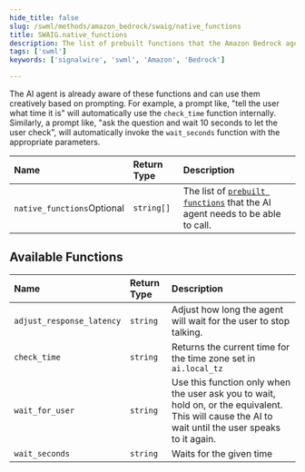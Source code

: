 ```yaml
---
hide_title: false
slug: /swml/methods/amazon_bedrock/swaig/native_functions
title: SWAIG.native_functions
description: The list of prebuilt functions that the Amazon Bedrock agent is able to call.
tags: ['swml']
keywords: ['signalwire', 'swml', 'Amazon', 'Bedrock']

---
```



The AI agent is already aware of these functions and can use them creatively based on prompting.
For example, a prompt like, "tell the user what time it is" will automatically use the `check_time`
function internally. Similarly, a prompt like, "ask the question and wait 10 seconds to let the user check",
will automatically invoke the `wait_seconds` function with the appropriate parameters.




| Name                                                             | Return Type | Description                                                                                          |
|:-----------------------------------------------------------------|:------------|:-----------------------------------------------------------------------------------------------------|
| `native_functions`<span className="optional-arg">Optional</span> | `string[]`  | The list of [`prebuilt functions`](#available-functions) that the AI agent needs to be able to call. |

## **Available Functions**

| Name           | Return Type | Description                                                     |
|:---------------|:------------|:----------------------------------------------------------------|
| `adjust_response_latency` | `string` | Adjust how long the agent will wait for the user to stop talking.|
| `check_time`   | `string`    | Returns the current time for the time zone set in `ai.local_tz` |
| `wait_for_user` | `string` | Use this function only when the user ask you to wait, hold on, or the equivalent. This will cause the AI to wait until the user speaks to it again.
| `wait_seconds` | `string`    | Waits for the given time                                        |
